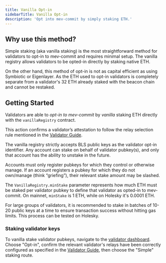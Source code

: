 ```yaml
---
title: Vanilla Opt-in
sidebarTitle: Vanilla Opt-in
description: 'Opt into mev-commit by simply staking ETH.'
---
```


## Why use this method?

Simple staking (aka vanilla staking) is the most straightforward method for validators to opt-in to mev-commit and requires minimal setup. The vanilla registry allows validators to be opted-in directly by staking native ETH.

On the other hand, this method of opt-in is not as capital efficient as using Symbiotic or Eigenlayer. As the ETH used to opt-in validators is completely separate from a validator's 32 ETH already staked with the beacon chain and cannot be restaked.

## Getting Started

Validators are able to _opt-in to mev-commit_ by _vanilla_ staking ETH directly with the `vanillaRegistry` contract.

This action confirms a validator’s attestation to follow the relay selection rule mentioned in the [Validator Guide](/v0.8.0/get-started/validators/validator-guide#relay-selection).

The vanilla registry strictly accepts BLS public keys as the validator opt-in identifier. Any account can stake on behalf of validator pubkey(s), and only that account has the ability to unstake in the future.

<Warning>
Accounts must only register pubkeys for which they control or otherwise manage. If an account registers a pubkey for which they do not own/manage (think “griefing”), their relevant stake amount may be slashed.
</Warning>

The `VanillaRegistry.minStake` parameter represents how much ETH must be staked per validator pubkey to define that validator as opted-in to mev-commit. On mainnet, `minStake` is 1 ETH, while on Holesky it's 0.0001 ETH.

For large groups of validators, it is recommended to stake in batches of 10-20 public keys at a time to ensure transaction success without hitting gas limits. This process can be tested on Holesky.
    
### Staking validator keys

To vanilla stake validator pubkeys, navigate to the [validator dashboard](https://validators.mev-commit.xyz/dashboard). Choose "Opt-in", confirm the relevant validator's relays have been correctly configured as specified in the [Validator Guide](/v0.8.0/get-started/validators/validator-guide#requirements), then choose the "Simple" staking route.
